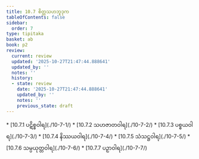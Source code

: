 ```yaml
---
title: 10.7 စိတ္တသဟဘူဒုက
tableOfContents: false
sidebar:
  order: 7
type: tipitaka
basket: ab
book: p2
review:
  current: review
  updated: '2025-10-27T21:47:44.888641'
  updated_by: ''
  notes: ''
  history:
  - state: review
    date: '2025-10-27T21:47:44.888641'
    updated_by: ''
    notes: ''
    previous_state: draft
---
```



<ReviewStatus review={frontmatter.review} showDetails={true} />

<HypothesisAnnotation frontmatter={frontmatter} />

<DynamicBreadcrumb />



<TableOfContents book="p2" section="10.7">
* [10.7.1 ပဋိစ္စဝါရ](./10-7-1/)
* [10.7.2 သဟဇာတဝါရ](./10-7-2/)
* [10.7.3 ပစ္စယဝါရ](./10-7-3/)
* [10.7.4 နိဿယဝါရ](./10-7-4/)
* [10.7.5 သံသဋ္ဌဝါရ](./10-7-5/)
* [10.7.6 သမ္ပယုတ္တဝါရ](./10-7-6/)
* [10.7.7 ပဉှာဝါရ](./10-7-7/)
</TableOfContents>
